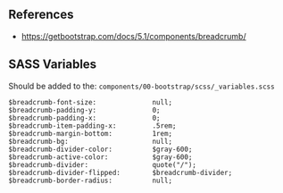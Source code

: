 ## References
* https://getbootstrap.com/docs/5.1/components/breadcrumb/

## SASS Variables

Should be added to the:
`components/00-bootstrap/scss/_variables.scss`

```
$breadcrumb-font-size:              null;
$breadcrumb-padding-y:              0;
$breadcrumb-padding-x:              0;
$breadcrumb-item-padding-x:         .5rem;
$breadcrumb-margin-bottom:          1rem;
$breadcrumb-bg:                     null;
$breadcrumb-divider-color:          $gray-600;
$breadcrumb-active-color:           $gray-600;
$breadcrumb-divider:                quote("/");
$breadcrumb-divider-flipped:        $breadcrumb-divider;
$breadcrumb-border-radius:          null;
```
